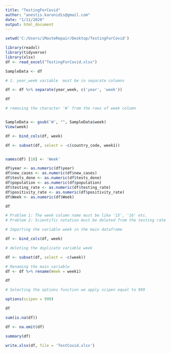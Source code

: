 ```yaml
---
title: "TestingForCovid"
author: "anestis.karonidis@gmail.com"
date: "1/11/2020"
output: html_document
---
```



```r
setwd('C:/Users/iMasteRepair/Desktop/TestingForCovid')

```

```r
library(readxl)
library(tidyverse)
library(xlsx)
df <- read_excel("TestingForCovid.xlsx")
```

```r
SampleData <- df 

# 1. year_week variable  must be in separate columns

df <- df %>% separate(year_week, c('year', 'week'))

df

# removing the character 'W' from the rows of week column


SampleData <- gsub('W', "", SampleData$week)
View(week)

df <- bind_cols(df, week)

df <- subset(df, select = -c(country_code, week1))


names(df) [10] <- 'Week'
```


```r
df$year <- as.numeric(df$year)
df$new_cases <- as.numeric(df$new_cases)
df$tests_done <- as.numeric(df$tests_done)
df$population <- as.numeric(df$population)
df$testing_rate <- as.numeric(df$testing_rate)
df$positivity_rate <- as.numeric(df$positivity_rate)
df$Week <- as.numeric(df$Week)
```


```r
df

# Problem 1: The week column name must be like '15', '16' etc.
# Problem 2: Scientific notation must be deleted from the testing rate column 
```

```r
# Importing the variable week in the main dataframe 

df <- bind_cols(df, week)

# deleting the duplicate variable week

df <- subset(df, select = -c(week))

# Renaming the main variable 
df <- df %>% rename(Week = week1)

df

```

```r
# Selecting the options function we apply scipen equal to 999

options(scipen = 999)

df
```
```r
sum(is.na(df))

df <- na.omit(df)

summary(df)
```


```r
write.xlsx(df, file = 'TestCovid.xlsx')
```
